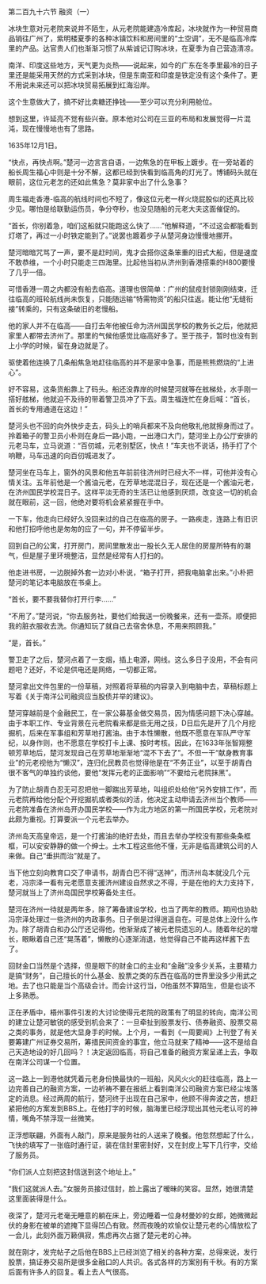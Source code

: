 

第二百九十六节 融资（一）

冰块生意对元老院来说并不陌生，从元老院能建造冷库起，冰块就作为一种贸易商品销往广州了，紫明楼夏季的各种冰镇饮料和房间里的“土空调”，无不是临高冷库里的产品。达官贵人们也渐渐习惯了从紫诚记订购冰块，在夏季为自己营造清凉。

南洋、印度这些地方，天气更为炎热――说起来，如今的广东在冬季里最冷的日子里还是能采用天然的方式采到冰块，但是东南亚和印度是铁定没有这个条件了。更不用说未来还可以把冰块贸易拓展到红海沿岸。

这个生意做大了，搞不好比卖糖还挣钱――至少可以充分利用舱位。

想到这里，许延亮不觉有些兴奋。原本他对公司在三亚的布局和发展觉得一片混沌，现在慢慢地也有了思路。

1635年12月1日。

“快点，再快点啊。”楚河一边言言自语，一边焦急的在甲板上踱步。在一旁站着的船长周生福心中则是十分不解，这都已经到快看到临高角的灯光了。博铺码头就在眼前，这位元老怎的还如此焦急？莫非家中出了什么急事？

周生福走香港-临高的航线时间也不短了，像这位元老一样火烧屁股似的还真比较少见。哪怕是给联勤运伤员，争分夺秒，也没见随船的元老大夫这面催促的。

“首长，你别着急，咱们这船就只能跑这么快了……”他解释道，“不过这会都能看到灯塔了，再过一小时铁定能到了。”说罢也踱着步子从楚河身边慢慢地挪开。

楚河暗暗咒骂了一声，要不是赶时间，鬼才会搭你这条笨重的旧式大船，但是速度不敢恭维，一个小时只能走三四海里。比起他当初从济州到香港搭乘的H800要慢了几乎一倍。

可惜香港一周之内都没有船去临高。道理也很简单：广州的鼠疫封锁刚刚结束，迁往临高的班轮航线尚未恢复，只能随运输“特需物资”的船只往返。能让他“无缝衔接”转乘的，只有这条破旧的老慢船。

他的家人并不在临高――自打去年他被任命为济州国民学校的教务长之后，他就把家里人都带去济州了。那里的气候他感觉比临高好多了。至于孩子，暂时也没有到上小学的时候，留在身边就是了。

驱使着他连换了几条船焦急地赶往临高的并不是家中急事，而是熊熊燃烧的“上进心”。

好不容易，这条货船靠上了码头。船还没靠岸的时候楚河就等在舷梯处，水手刚一搭好舷梯，他就迫不及待的带着警卫员冲了下去。周生福连忙在身后喊：“首长，首长的专用通道在这边！”

楚河头也不回的向外快步走去，码头上的哨兵都来不及向他敬礼他就擦身而过了。拎着箱子的警卫员小朴则在身后一路小跑，一出港口大门，楚河坐上办公厅安排的元老马车，立马说道：“百仞城，元老别墅区，快点！”车夫也不说话，扬手打了个响鞭，马车迅速的向百仞城进发了。

楚河坐在马车上，窗外的风景和他五年前前往济州时已经大不一样，可他并没有心情关注。五年前他是一个酱油元老，在芳草地混混日子，现在还是一个酱油元老，在济州国民学校混日子。这样平淡无奇的生活已让他感到厌烦，改变这一切的机会就在眼前，这一回，他绝对要将机会紧紧握在手中。

一下车，他走向已经好久没回来过的自己在临高的房子。一路疾走，连路上有旧识和他打招呼他也是匆匆的应了一句，并不停留半步。

回到自己的公寓，打开房门，房间里散发出一股长久无人居住的房屋所特有的潮气，但是屋子里环境整洁，显然是经常有人打扫的。

他走进书房，一边脱掉外套一边对小朴说，“箱子打开，把我电脑拿出来。”小朴把楚河的笔记本电脑放在书桌上。

“首长，要不要我替你打开行李……”

“不用了。”楚河说，“你去服务社，要他们给我送一份晚餐来，还有一壶茶。顺便把我的脏衣服收去洗。你通知玩了就自己去宿舍休息，不用来照顾我。”

“是，首长。”

警卫走了之后，楚河点着了一支烟，插上电源，网线。这么多日子没用，不会有问题吧？还好，不论是供电还是网络，一切都正常。

楚河拿出文件包里的一份草稿，对照着将草稿的内容录入到电脑中去，草稿标题上写着《关于南洋公司融资应当股债并举的建议》。

楚河穿越前是个金融民工，在一家公募基金做交易员，因为情感问题下决心穿越。由于本职工作、专业背景在元老院看来都是些无用之技，D日后先是开了几个月挖掘机，后来在军事组和芳草地打酱油。由于本性懒散，他既不愿意在军队严守军纪，以身作则，也不愿意在学校打卡上课、按时考核。因此，在1633年张智翔整顿芳草地后，楚河发现自己在芳草地渐渐地“混不下去了”。不但一干“献身教育事业”的元老视他为“懒汉”，连归化民教员也觉得他是在“不务正业”，以至于胡青白很不客气的单独约谈他，要他“发挥元老的正面影响”“不要给元老院抹黑”。

为了防止胡青白忍无可忍把他一脚踹出芳草地，叫组织处给他“另外安排工作”，而元老院再给他分配个开挖掘机或者类似的活，他决定主动申请去济州当个教师――元老院准备在济州岛开办国民学校――作为北方地区的第一所国民学校，元老院对此颇为重视。打算要派一个元老去举办。

济州岛天高皇帝远，是一个打酱油的绝好去处，而且去举办学校没有那些条条框框，可以安安静静的做一个绅士。土木工程这些他不懂，无非是临高建筑公司的人来做。自己“垂拱而治”就是了。

当下他立刻向教育口交了申请书，胡青白巴不得“送神”，而济州岛本就没几个元老，冯宗泽一看有元老愿意支援济州建设自然求之不得，于是在他的大力支持下，楚河就当上了济州岛国民学校筹备处主任。

楚河在济州一待就是两年多，除了筹备建设学校，也当了两年的教师。期间也协助冯宗泽处理过一些济州的内政事务。日子倒是过得逍遥自在。可是总体上没什么作为。除了胡青白和办公厅还记得他，他渐渐成了被元老院遗忘的人。随着年纪的增长，眼瞅着自己还“晃荡着”，懒散的心逐渐消退，他觉得自己不能再这样酱下去了。

回财金口当然是个选择，但是眼下的财金口的主业和“金融”没多少关系，主要精力是搞“财务”，自己擅长的什么基金、股票之类的东西在临高的世界里没多少用武之地。去了也只能是当个高级会计。而会计这行当，0他虽然不算陌生，但是也谈不上多熟悉。

正在矛盾中，梧州事件引发的大讨论使得元老院的政策有了明显的转向，南洋公司的建立让楚河敏锐的感受到机会来了：一旦牵扯到股票发行、债券融资、股票交易之类的事务，就是他大显身手的时候。上个月，一看到《一周要闻》上刊登了有关要筹建广州证券交易所，筹措民间资金的事宜，他立马就来了精神――这不是给自己天造地设的好几回吗？！决定返回临高，将自己准备的融资方案呈递上去，争取在南洋公司谋一个位置。

这一路上一到港他就凭着元老身份换最快的一班船，风风火火的赶往临高，路上一边完善自己的融资方案，一边祈祷不要在报纸上看到南洋公司融资方案已经尘埃落定的消息。经过两周的航行，楚河终于出现在自己家中，他顾不得奔波之苦，想赶紧把他的方案发到BBS上。在他打字的时候，脑海里已经浮现出其他元老认可的神情，嘴角不禁浮现一丝微笑。

正浮想联翩，外面有人敲门，原来是服务社的人送来了晚餐。他忽然想起了什么，飞快的填写了一张临时通行证，装在信封里密封好，又在封皮上写下几行字，交给了服务员。

“你们派人立刻把这封信送到这个地址上。”

“我们这就派人去。”女服务员接过信封，脸上露出了暧昧的笑容。显然，她很清楚这里面装得是什么。

夜深了，楚河元老毫无睡意的躺在床上，旁边睡着一位身材曼妙的女郎，她微微起伏的身影在被单的遮掩下显得凹凸有致。然而夜晚的欢愉仅让楚元老的心情放松了一会儿，此刻外面万籁俱寂，焦虑再次占据了楚元老的心神。

就在刚才，发完帖子之后他在BBS上已经浏览了相关的各种方案，总得来说，发行股票，搞证券交易所是很多金融口的人共识。各式各样的方案别有千秋。有的方案后面有许多人的回复。看上去人气很高。

